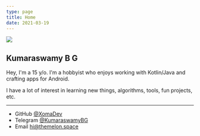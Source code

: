 ```yaml
---
type: page
title: Home
date: 2021-03-19
---
```


![](/images/photo.jpg)

## Kumaraswamy B G

Hey, I'm a 15 y/o. I'm a hobbyist who enjoys working with Kotlin/Java and crafting apps for Android.

I have a lot of interest in learning new things, algorithms, tools, fun projects, etc.

---

- GitHub [@XomaDev](https://github.com/XomaDev)
- Telegram [@KumaraswamyBG](https://t.me/KumaraswamyBG)
- Email hi@themelon.space
